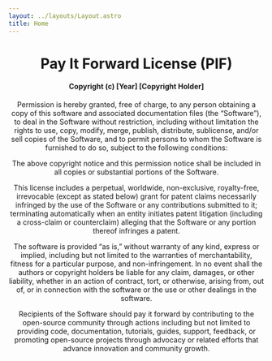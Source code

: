 ```yaml
---
layout: ../layouts/Layout.astro
title: Home
---
```


<Header back />

# Pay It Forward License (PIF)

#### Copyright (c) [Year] [Copyright Holder]

Permission is hereby granted, free of charge, to any person obtaining a copy of this software and associated documentation files (the “Software”), to deal in the Software without restriction, including without limitation the rights to use, copy, modify, merge, publish, distribute, sublicense, and/or sell copies of the Software, and to permit persons to whom the Software is furnished to do so, subject to the following conditions:

The above copyright notice and this permission notice shall be included in all copies or substantial portions of the Software.

This license includes a perpetual, worldwide, non-exclusive, royalty-free, irrevocable (except as stated below) grant for patent claims necessarily infringed by the use of the Software or any contributions submitted to it; terminating automatically when an entity initiates patent litigation (including a cross-claim or counterclaim) alleging that the Software or any portion thereof infringes a patent.

The software is provided “as is,” without warranty of any kind, express or implied, including but not limited to the warranties of merchantability, fitness for a particular purpose, and non-infringement. In no event shall the authors or copyright holders be liable for any claim, damages, or other liability, whether in an action of contract, tort, or otherwise, arising from, out of, or in connection with the software or the use or other dealings in the software.

Recipients of the Software should pay it forward by contributing to the open-source community through actions including but not limited to providing code, documentation, tutorials, guides, support, feedback, or promoting open-source projects through advocacy or related efforts that advance innovation and community growth.